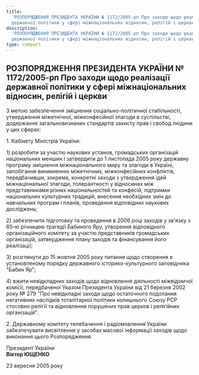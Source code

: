 ```yaml
---
title:
  'РОЗПОРЯДЖЕННЯ ПРЕЗИДЕНТА УКРАЇНИ № 1172/2005-рп Про заходи щодо реалізації
  державної політики у сфері міжнаціональних відносин, релігій і церкви'
description:
  'РОЗПОРЯДЖЕННЯ ПРЕЗИДЕНТА УКРАЇНИ № 1172/2005-рп Про заходи щодо реалізації
  державної політики у сфері міжнаціональних відносин, релігій і церкви'
type: compact
---
```


## РОЗПОРЯДЖЕННЯ ПРЕЗИДЕНТА УКРАЇНИ № 1172/2005-рп Про заходи щодо реалізації державної політики у сфері міжнаціональних відносин, релігій і церкви

З метою забезпечення зміцнення соціально-політичної стабільності, утвердження
міжетнічної, міжконфесійної злагоди в суспільстві, додержання загальновизнаних
стандартів захисту прав і свобод людини у цих сферах:

1\. Кабінету Міністрів України:

1\) розробити за участю наукових установ, громадських організацій національних
меншин і затвердити до 1 листопада 2005 року державну програму зміцнення
міжнаціонального миру та злагоди в Україні, запобігання виникненню міжетнічних,
міжконфесійних конфліктів, передбачивши, зокрема, конкретні заходи з утвердження
ідей міжнаціональної злагоди, толерантності у відносинах між представниками
різних національностей та конфесій, підтримки національних культурних традицій,
внесення необхідних змін до навчальних програм і планів, проведення відповідних
наукових досліджень;

2\) забезпечити підготовку та проведення в 2006 році заходів у зв'язку з 65-ю
річницею трагедії Бабиного Яру, утворення відповідного організаційного комітету
за участю представників громадських організацій, затвердження плану заходів та
фінансування його реалізації;

3\) розглянути до 15 жовтня 2005 року питання щодо створення в установленому
порядку державного історико-культурного заповідника "Бабин Яр";

4\) вжити невідкладних заходів щодо відновлення діяльності міжвідомчої комісії,
передбаченої Указом Президента України від 21 березня 2002 року № 279 "Про
невідкладні заходи щодо остаточного подолання негативних наслідків тоталітарної
політики колишнього Союзу РСР стосовно релігії та відновлення порушених прав
церков і релігійних організацій".

2\. Державному комітету телебачення і радіомовлення України забезпечувати
висвітлення у засобах масової інформації заходів щодо виконання цього
Розпорядження.

Президент України\
**Віктор ЮЩЕНКО**

23 вересня 2005 року
